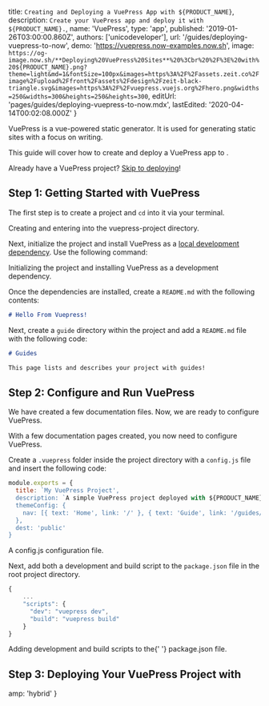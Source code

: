 
  title: `Creating and Deploying a VuePress App with ${PRODUCT_NAME}`,
  description: `Create your VuePress app and deploy it with ${PRODUCT_NAME}.`,
  name: 'VuePress',
  type: 'app',
  published: '2019-01-26T03:00:00.860Z',
  authors: ['unicodeveloper'],
  url: '/guides/deploying-vuepress-to-now',
  demo: 'https://vuepress.now-examples.now.sh',
  image: `https://og-image.now.sh/**Deploying%20VuePress%20Sites**%20%3Cbr%20%2F%3E%20with%20${PRODUCT_NAME}.png?theme=light&md=1&fontSize=100px&images=https%3A%2F%2Fassets.zeit.co%2Fimage%2Fupload%2Ffront%2Fassets%2Fdesign%2Fzeit-black-triangle.svg&images=https%3A%2F%2Fvuepress.vuejs.org%2Fhero.png&widths=250&widths=300&heights=250&heights=300`,
  editUrl: 'pages/guides/deploying-vuepress-to-now.mdx',
  lastEdited: '2020-04-14T00:02:08.000Z'
}

VuePress is a vue-powered static generator. It is used for generating static sites with a focus on writing.

This guide will cover how to create and deploy a VuePress app to <ProductName />.

Already have a VuePress project? [Skip to deploying](#step-3:-deploying-your-vuepress-project-with-zeit-now)!

## Step 1: Getting Started with VuePress

The first step is to create a project and `cd` into it via your terminal.

<Snippet dark text="mkdir vuepress-project && cd vuepress-project" />
<Caption>Creating and entering into the <InlineCode>vuepress-project</InlineCode> directory.</Caption>

Next, initialize the project and install VuePress as a [local development dependency](https://docs.npmjs.com/specifying-dependencies-and-devdependencies-in-a-package-json-file). Use the following command:

<Snippet dark text="npm init -y && npm i -D vuepress" />
<Caption>Initializing the project and installing VuePress as a development dependency.</Caption>

Once the dependencies are installed, create a `README.md` with the following contents:

```markdown
# Hello From Vuepress!
```

Next, create a `guide` directory within the project and add a `README.md` file with the following code:

```markdown
# Guides

This page lists and describes your project with guides!
```

## Step 2: Configure and Run VuePress

We have created a few documentation files. Now, we are ready to configure VuePress.

With a few documentation pages created, you now need to configure VuePress.

Create a `.vuepress` folder inside the project directory with a `config.js` file and insert the following code:

```js
module.exports = {
  title: `My VuePress Project',
  description: `A simple VuePress project deployed with ${PRODUCT_NAME}.`,
  themeConfig: {
    nav: [{ text: 'Home', link: '/' }, { text: 'Guide', link: '/guides/' }]
  },
  dest: 'public'
}
```

<Caption>
  A <InlineCode>config.js</InlineCode> configuration file.
</Caption>

Next, add both a development and build script to the `package.json` file in the root project directory.

```js
{
    ...
    "scripts": {
      "dev": "vuepress dev",
      "build": "vuepress build"
    }
}
```

<Caption>
  Adding development and build scripts to the{' '}
  <InlineCode>package.json</InlineCode> file.
</Caption>

## Step 3: Deploying Your VuePress Project with <NameWrapper name={PRODUCT_NAME} />

<DeploySection meta={meta} />


  amp: 'hybrid'
}
